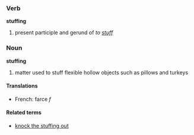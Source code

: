 ===Verb===
'''stuffing'''

# present participle and gerund of ''to [[stuff]]''

===Noun===
'''stuffing'''

# matter used to stuff flexible hollow objects such as pillows and turkeys
====Translations====
*French: farce ''f''
====Related terms====
*[[knock the stuffing out]]